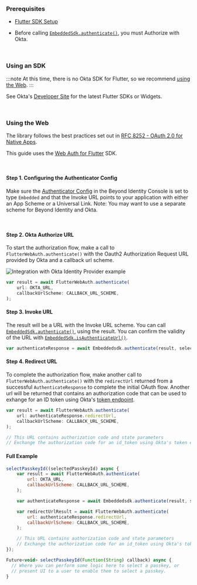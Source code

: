 ### Prerequisites

- [Flutter SDK Setup](../sdks/sdk-setup.mdx?sdks=flutter)   

- Before calling [`EmbeddedSdk.authenticate()`](../sdks/sdk-setup.mdx?sdks=flutter#authentication), you must Authorize with Okta. 

<br />

### Using an SDK

:::note
At this time, there is no Okta SDK for Flutter, so we recommend [using the Web](#using-the-web).
:::

See Okta's [Developer Site](https://developer.okta.com/code/#mobile-native) for the latest Flutter SDKs or Widgets.

<br />

### Using the Web

The library follows the best practices set out in [RFC 8252 - OAuth 2.0 for Native Apps](https://tools.ietf.org/html/rfc8252).

This guide uses the [Web Auth for Flutter](https://github.com/LinusU/flutter_web_auth) SDK.

<br />

#### Step 1. Configuring the Authenticator Config

Make sure the [Authenticator Config](/authenticator-config#embedded-sdk) in the Beyond Identity Console is set to type `Embedded` and that the Invoke URL points to your application with either an App Scheme or a Universal Link. Note: You may want to use a separate scheme for Beyond Identity and Okta.

<br />

#### Step 2. Okta Authorize URL

To start the authorization flow, make a call to `FlutterWebAuth.authenticate()` with the Oauth2 Authorization Request URL provided by Okta and a callback url scheme.


<img src={OktaIdentityProviderExample} id="workflows" alt="Integration with Okta Identity Provider example" />

```javascript
var result = await FlutterWebAuth.authenticate(
    url: OKTA_URL,
    callbackUrlScheme: CALLBACK_URL_SCHEME,
);
```

#### Step 3. Invoke URL

The result will be a URL with the Invoke URL scheme. You can call [`EmbeddedSdk.authenticate()`](../sdks/sdk-setup.mdx?sdks=flutter#authentication), using the result. You can confirm the validity of the URL with [`EmbeddedSdk.isAuthenticateUrl()`](../sdks/sdk-setup.mdx?sdks=flutter#authenticate-url-validation).

```javascript
var authenticateResponse = await Embeddedsdk.authenticate(result, selectedPasskeyId);
```

#### Step 4. Redirect URL

To complete the authorization flow, make another call to `FlutterWebAuth.authenticate()` with the `redirectUrl` returned from a successful `AuthenticateResponse` to complete the initial OAuth flow. Another url will be returned that contains an authorization code that can be used to exhange for an ID token using Okta's [token endpoint](https://developer.okta.com/docs/reference/api/oidc/#token).

```javascript
var result = await FlutterWebAuth.authenticate(
    url: authenticateResponse.redirectUrl,
    callbackUrlScheme: CALLBACK_URL_SCHEME,
);

// This URL contains authorization code and state parameters
// Exchange the authorization code for an id_token using Okta's token endpoint.
```

#### Full Example

```javascript
selectPasskeyId((selectedPasskeyId) async {
    var result = await FlutterWebAuth.authenticate(
        url: OKTA_URL,
        callbackUrlScheme: CALLBACK_URL_SCHEME,
    );

    var authenticateResponse = await Embeddedsdk.authenticate(result, selectedPasskeyId);

    var redirectUrlResult = await FlutterWebAuth.authenticate(
        url: authenticateResponse.redirectUrl,
        callbackUrlScheme: CALLBACK_URL_SCHEME,
    );

    // This URL contains authorization code and state parameters
    // Exchange the authorization code for an id_token using Okta's token endpoint.
});

Future<void> selectPasskeyId(Function(String) callback) async {
  // Where you can perform some logic here to select a passkey, or
  // present UI to a user to enable them to select a passkey.
}
```